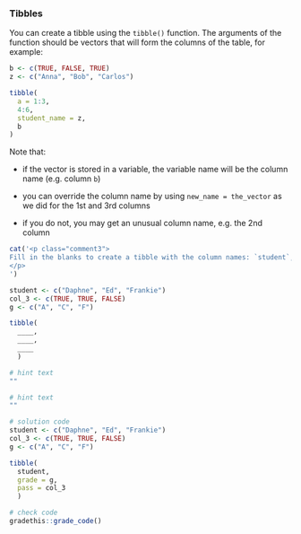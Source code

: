 ### Tibbles

You can create a tibble using the `tibble()` function. The arguments of the function should be vectors that will form the columns of the table, for example:

```{r, echo=TRUE}
b <- c(TRUE, FALSE, TRUE)
z <- c("Anna", "Bob", "Carlos")

tibble(
  a = 1:3,
  4:6,
  student_name = z,
  b
)
```

Note that:

* if the vector is stored in a variable, the variable name will be the column name (e.g. column `b`)

* you can override the column name by using `new_name = the_vector` as we did for the 1st and 3rd columns

* if you do not, you may get an unusual column name, e.g. the 2nd column

<!-- Book version -->

<!-- TODO 
-->

<!-- End book -->

<!-- Tutorial version -->


```{r, eval=is_tutorial, echo=F, results = 'asis'}
cat('<p class="comment3">
Fill in the blanks to create a tibble with the column names: `student`, `grade`, `pass` (in that order)
</p>
')
```

```{r fjvsmmyysjpaxqmf, exercise = TRUE, echo=FALSE, eval=is_tutorial}
student <- c("Daphne", "Ed", "Frankie")
col_3 <- c(TRUE, TRUE, FALSE)
g <- c("A", "C", "F")

tibble(
  ____,
  ____,
  ____
  )
```

```{r fjvsmmyysjpaxqmf-hint-1, echo=FALSE, echo=FALSE, eval=is_tutorial}
# hint text
""
```

```{r fjvsmmyysjpaxqmf-hint-2, echo=FALSE, echo=FALSE, eval=is_tutorial}
# hint text
""
```

```{r fjvsmmyysjpaxqmf-solution, echo=FALSE, eval=is_tutorial}
# solution code
student <- c("Daphne", "Ed", "Frankie")
col_3 <- c(TRUE, TRUE, FALSE)
g <- c("A", "C", "F")

tibble(
  student,
  grade = g,
  pass = col_3
  )
```

```{r fjvsmmyysjpaxqmf-check, echo=FALSE, eval=is_tutorial}
# check code
gradethis::grade_code()
```

<!-- End tutorial -->
